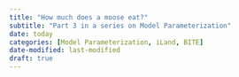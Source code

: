 ```yaml
---
title: "How much does a moose eat?"
subtitle: "Part 3 in a series on Model Parameterization"
date: today
categories: [Model Parameterization, iLand, BITE]
date-modified: last-modified
draft: true
---
```


